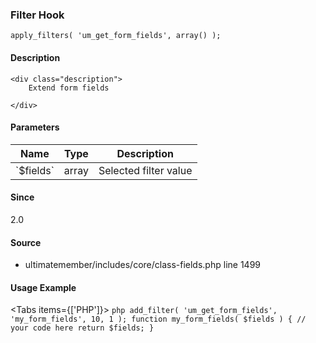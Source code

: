 
### Filter Hook    
    
```
apply_filters( 'um_get_form_fields', array() );
```

#### Description
    <div class="description">
        Extend form fields
 
    </div>

#### Parameters
            
<table className="table-auto mt-2 border dark:border-gray-500 p-5 text-sm text-left">
<thead>
<tr>
<th  className="px-3">Name</th>
<th  className="px-3">Type</th>
<th  className="px-3">Description</th>
</tr>
</thead>
<tbody>
               <tr >
               <td className="px-3 py-2">`$fields`</td>
               <td className="px-3 py-2">array</td>
               <td className="px-3 py-2 text-sm">Selected filter value</td>
               </tr>
</tbody>
</table>

#### Since
<div class="description">
2.0
</div>

#### Source
  - <Link href="/developer/files/includes-core-class-fields#source-view.1499">ultimatemember/includes/core/class-fields.php</Link> <Link href="/developer/files/includes-core-class-fields#source-view.1499">line 1499</Link>



#### Usage Example

<Tabs items={['PHP']}>
    <Tab>
    ```php
    add_filter( 'um_get_form_fields', 'my_form_fields', 10, 1 );
 function my_form_fields( $fields ) {
     // your code here
     return $fields;
 }
    ```
    </Tab>
</Tabs>